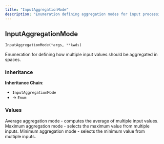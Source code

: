 ```yaml
---
title: "InputAggregationMode"
description: "Enumeration defining aggregation modes for input processing in spaces"
---
```


## InputAggregationMode

```python
InputAggregationMode(*args, **kwds)
```

Enumeration for defining how multiple input values should be aggregated in spaces.

### Inheritance

**Inheritance Chain**: 
- `InputAggregationMode` 
- → `Enum`

### Values

<ParamField path="INPUT_AVERAGE" type="InputAggregationMode">
Average aggregation mode - computes the average of multiple input values.
</ParamField>

<ParamField path="INPUT_MAXIMUM" type="InputAggregationMode">
Maximum aggregation mode - selects the maximum value from multiple inputs.
</ParamField>

<ParamField path="INPUT_MINIMUM" type="InputAggregationMode">
Minimum aggregation mode - selects the minimum value from multiple inputs.
</ParamField>